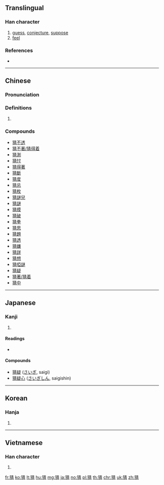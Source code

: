 ==Translingual==

===Han character===
{{Han char|rn=94|rad=犬|as=08|sn=11|four=45227|canj=KHQMB|ids=⿰犭青}}

# [[guess]], [[conjecture]], [[suppose]]
# [[feel]]

===References===
* {{Han ref|kx=0714.010|dkj=20499|dj=1125.200|hdz=21351.070|uh=731C|ud=29468|bh=B271|bd=45681}}

----

==Chinese==
{{zh-forms}}

===Pronunciation===
{{zh-pron
|m=cāi |ma=y
|c=caai1
|h=pfs=
|md=
|mn=chhai
|w=
|mc=y
|oc=y
|cat=
}}

===Definitions===
{{zh-hanzi}}

# {{rfdef|lang=zh}}

===Compounds===
* [[猜不透]]
* [[猜不著/猜得着]]
* [[猜測]]
* [[猜忖]]
* [[猜得著]]
* [[猜斷]]
* [[猜度]]
* [[猜忌]]
* [[猜枚]]
* [[猜謎兒]]
* [[猜謎]]
* [[猜摸]]
* [[猜破]]
* [[猜拳]]
* [[猜思]]
* [[猜題]]
* [[猜透]]
* [[猜嫌]]
* [[猜詳]]
* [[猜想]]
* [[猜啞謎]]
* [[猜疑]]
* [[猜著/猜着]]
* [[猜中]]

----

==Japanese==

===Kanji===
{{ja-kanji|grade=|rs=犬08}}

# {{defn|lang=ja|sort=犬08}}

====Readings====
* {{ja-readings|on=[[さい]] (sai)|kun=[[ねたむ]] (netamu)}}

====Compounds====
* [[猜疑]] ([[さいぎ]], saigi)
* [[猜疑心]] ([[さいぎしん]], saigishin)

----

==Korean==

===Hanja===
{{ko-hanja|hangeul=시|eumhun=|rv=si|mr=si|y=si}}

# {{defn|lang=ko|sort=犬08}}

----

==Vietnamese==

===Han character===
{{vi-hantu|[[sai]], [[xai]]|rs=犬08}}

# {{defn|lang=vi|sort=犬08}}

[[fr:猜]]
[[ko:猜]]
[[lt:猜]]
[[hu:猜]]
[[mg:猜]]
[[ja:猜]]
[[no:猜]]
[[pl:猜]]
[[th:猜]]
[[chr:猜]]
[[uk:猜]]
[[zh:猜]]